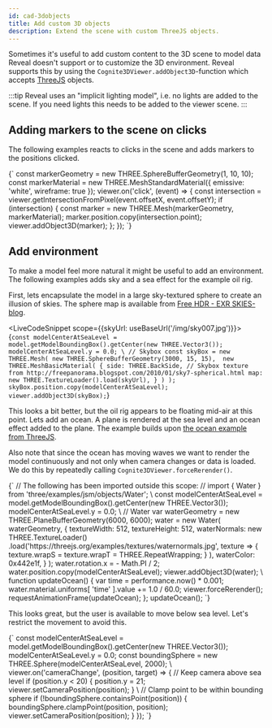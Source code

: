 ```yaml
---
id: cad-3dobjects
title: Add custom 3D objects
description: Extend the scene with custom ThreeJS objects.
---
```



Sometimes it's useful to add custom content to the 3D scene to model data Reveal doesn't support or to customize the 3D environment. Reveal supports this by using the `Cognite3DViewer.addObject3D`-function which accepts [ThreeJS](https://threejs.org/) objects. 

:::tip
Reveal uses an "implicit lighting model", i.e. no lights are added to the scene. If you need lights this needs to be added to the viewer scene. 
:::

<DemoWrapper modelId={4715379429968321} revisionId={5688854005909501} name="Cognite3DViewerDemo" />

## Adding markers to the scene on clicks

The following examples reacts to clicks in the scene and adds markers to the positions clicked.

<LiveCodeSnippet>
{`
const markerGeometry = new THREE.SphereBufferGeometry(1, 10, 10);
const markerMaterial = new THREE.MeshStandardMaterial({ emissive: 'white', wireframe: true });
viewer.on('click', (event) => {
  const intersection = viewer.getIntersectionFromPixel(event.offsetX, event.offsetY);
  if (intersection) {
    const marker = new THREE.Mesh(markerGeometry, markerMaterial);
    marker.position.copy(intersection.point);
    viewer.addObject3D(marker);
  };
});
`}
</LiveCodeSnippet>

## Add environment

To make a model feel more natural it might be useful to add an environment. The following examples adds sky and a sea effect for the example oil rig. 

First, lets encapsulate the model in a large sky-textured sphere to create an illusion of skies. The sphere map is available from [Free HDR - EXR SKIES-blog](http://freepanorama.blogspot.com/).

<LiveCodeSnippet scope={{skyUrl: useBaseUrl('/img/sky007.jpg')}}>
{`
const modelCenterAtSeaLevel = model.getModelBoundingBox().getCenter(new THREE.Vector3());
modelCenterAtSeaLevel.y = 0.0;
\
// Skybox
const skyBox = new THREE.Mesh(
  new THREE.SphereBufferGeometry(3000, 15, 15), 
  new THREE.MeshBasicMaterial(
    {
      side: THREE.BackSide,
      // Skybox texture from http://freepanorama.blogspot.com/2010/01/sky7-spherical.html
      map: new THREE.TextureLoader().load(skyUrl),
    }
  )
);
skyBox.position.copy(modelCenterAtSeaLevel);
viewer.addObject3D(skyBox);
`}
</LiveCodeSnippet>

This looks a bit better, but the oil rig appears to be floating mid-air at this point. Lets add an ocean. A plane is rendered at the sea level and an ocean effect added to the plane. The example builds upon [the ocean example from ThreeJS](https://threejs.org/examples/?q=ocea#webgl_shaders_ocean).

Also note that since the ocean has moving waves we want to render the model continuously and not only when camera changes or data is loaded. We do this by repeatedly calling `Cognite3DViewer.forceRerender()`.

<LiveCodeSnippet scope={{Water}}>
{`
// The following has been imported outside this scope:
// import { Water } from 'three/examples/jsm/objects/Water';
\
const modelCenterAtSeaLevel = model.getModelBoundingBox().getCenter(new THREE.Vector3());
modelCenterAtSeaLevel.y = 0.0;
\
// Water
var waterGeometry = new THREE.PlaneBufferGeometry(6000, 6000);
water = new Water(
  waterGeometry,
  {
    textureWidth: 512,
    textureHeight: 512,
    waterNormals: new THREE.TextureLoader()
      .load('https://threejs.org/examples/textures/waternormals.jpg', 
        texture => {
          texture.wrapS = texture.wrapT = THREE.RepeatWrapping;
        }
      ),
    waterColor: 0x442e1f,
  }
);
water.rotation.x = - Math.PI / 2;
water.position.copy(modelCenterAtSeaLevel);
viewer.addObject3D(water);
\
function updateOcean() {
  var time = performance.now() * 0.001;
  water.material.uniforms[ 'time' ].value += 1.0 / 60.0;
  viewer.forceRerender();
  requestAnimationFrame(updateOcean);
};
updateOcean();
`}
</LiveCodeSnippet>

This looks great, but the user is available to move below sea level. Let's restrict the movement to avoid this.

<LiveCodeSnippet>
{`
const modelCenterAtSeaLevel = model.getModelBoundingBox().getCenter(new THREE.Vector3());
modelCenterAtSeaLevel.y = 0.0;
const boundingSphere = new THREE.Sphere(modelCenterAtSeaLevel, 2000);
\
viewer.on('cameraChange', (position, target) => {
  // Keep camera above sea level
  if (position.y < 20) {
    position.y = 21;
    viewer.setCameraPosition(position);
  }
\
  // Clamp point to be within bounding sphere
  if (!boundingSphere.containsPoint(position)) {
    boundingSphere.clampPoint(position, position);
    viewer.setCameraPosition(position);
  }
});
`}
</LiveCodeSnippet>
